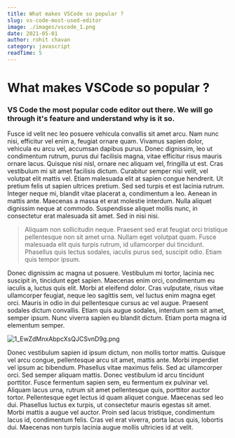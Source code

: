 ```yaml
---
title: What makes VSCode so popular ?
slug: vs-code-most-used-editor
image: ./images/vscode_1.png
date: 2021-05-01
author: rohit chavan
category: javascript
readTime: 5
---
```


# What makes VSCode so popular ?

### VS Code the most popular code editor out there. We will go through it's feature and understand why is it so.

Fusce id velit nec leo posuere vehicula convallis sit amet arcu. Nam nunc nisi, efficitur vel enim a, feugiat ornare quam. Vivamus sapien dolor, vehicula eu arcu vel, accumsan dapibus purus. Donec dignissim, leo ut condimentum rutrum, purus dui facilisis magna, vitae efficitur risus mauris ornare lacus. Quisque nisi nisl, ornare nec aliquam vel, fringilla ut est. Cras vestibulum mi sit amet facilisis dictum. Curabitur semper nisi velit, vel volutpat elit mattis vel. Etiam malesuada elit at sapien congue hendrerit. Ut pretium felis ut sapien ultrices pretium. Sed sed turpis et est lacinia rutrum. Integer neque mi, blandit vitae placerat a, condimentum a leo. Aenean in mattis ante. Maecenas a massa et erat molestie interdum. Nulla aliquet dignissim neque at commodo. Suspendisse aliquet mollis nunc, in consectetur erat malesuada sit amet. Sed in nisi nisi.

> Aliquam non sollicitudin neque. Praesent sed erat feugiat orci tristique pellentesque non sit amet urna. Nullam eget volutpat quam. Fusce malesuada elit quis turpis rutrum, id ullamcorper dui tincidunt. Phasellus quis lectus sodales, iaculis purus sed, suscipit odio. Etiam quis tempor ipsum.

Donec dignissim ac magna ut posuere. Vestibulum mi tortor, lacinia nec suscipit in, tincidunt eget sapien. Maecenas enim orci, condimentum eu iaculis a, luctus quis elit. Morbi at eleifend dolor. Cras vulputate, risus vitae ullamcorper feugiat, neque leo sagittis sem, vel luctus enim magna eget orci. Mauris in odio in dui pellentesque cursus ac vel augue. Praesent sodales dictum convallis. Etiam quis augue sodales, interdum sem sit amet, semper ipsum. Nunc viverra sapien eu blandit dictum. Etiam porta magna id elementum semper.

![1_EwZdMnxAbpcXsQJCSvnD9g.png](./images/vscode_1.png)


Donec vestibulum sapien id ipsum dictum, non mollis tortor mattis. Quisque vel arcu congue, pellentesque arcu sit amet, mattis ante. Morbi imperdiet vel ipsum ac bibendum. Phasellus vitae maximus felis. Sed ac ullamcorper orci. Sed semper aliquam mattis. Donec vestibulum id arcu tincidunt porttitor. Fusce fermentum sapien sem, eu fermentum ex pulvinar vel. Aliquam lacus urna, rutrum sit amet pellentesque quis, porttitor auctor tortor. Pellentesque eget lectus id quam aliquet congue. Maecenas sed leo dui. Phasellus luctus ex turpis, ut consectetur mauris egestas sit amet. Morbi mattis a augue vel auctor. Proin sed lacus tristique, condimentum lacus id, condimentum felis. Cras vel erat viverra, porta lacus quis, lobortis dui. Maecenas non turpis lacinia augue mollis ultricies id at velit.

